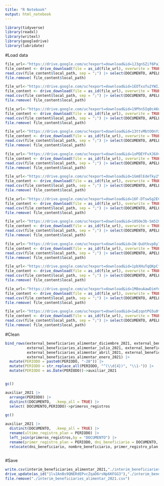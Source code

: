 ```yaml
---
title: "R Notebook"
output: html_notebook
---
```


```r
library(tidyverse)
library(readxl)
library(writexl)
library(googledrive)
library(lubridate)
```

#Load data
```r
file_url<-"https://drive.google.com/uc?export=download&id=1J3gnSZif6PaIZ8ZrD1Jcpnq3daqmfRhC"
file_content <- drive_download(file = as_id(file_url), overwrite = TRUE)
read.csv(file_content$local_path, sep = ";") |> select(DOCUMENTO, APELLIDO_NOMBRE, PERIODO)->external_beneficiaries_alimentar_diciembre_2021
file.remove( file_content$local_path)

file_url<-"https://drive.google.com/uc?export=download&id=1EOTxufu2YWIJmfcEvGJrn5lgedN3M0mr"
file_content <- drive_download(file = as_id(file_url), overwrite = TRUE)
read.csv(file_content$local_path, sep = ";") |> select(DOCUMENTO, APELLIDO_NOMBRE, PERIODO)->external_beneficiaries_alimentar_noviembre_2021
file.remove( file_content$local_path)

file_url<-"https://drive.google.com/uc?export=download&id=19Phn5Iq0c46usL7h7qBoxABDqldcxH5Y"
file_content <- drive_download(file = as_id(file_url), overwrite = TRUE)
read.csv(file_content$local_path, sep = ";") |> select(DOCUMENTO, APELLIDO_NOMBRE, PERIODO)->external_beneficiaries_alimentar_octubre_2021
file.remove( file_content$local_path)

file_url<-"https://drive.google.com/uc?export=download&id=13ttvMbtOOnYzbuvec0h0gVyFYFysFiX3"
file_content <- drive_download(file = as_id(file_url), overwrite = TRUE)
read.csv(file_content$local_path, sep = ";") |> select(DOCUMENTO, APELLIDO_NOMBRE, PERIODO)->external_beneficiaries_alimentar_septiembre_2021
file.remove( file_content$local_path)

file_url<-"https://drive.google.com/uc?export=download&id=1oPDEYFvXJ6XvanJHeakaTu3KOhKuk0kc"
file_content <- drive_download(file = as_id(file_url), overwrite = TRUE)
read.csv(file_content$local_path, sep = ";") |> select(DOCUMENTO, APELLIDO_NOMBRE, PERIODO)->external_beneficiaries_alimentar_agosto_2021
file.remove( file_content$local_path)

file_url<-"https://drive.google.com/uc?export=download&id=1Gm8lEdeTky2Ycxusu-WCeBj9W-b1R-3j"
file_content <- drive_download(file = as_id(file_url), overwrite = TRUE)
read.csv(file_content$local_path, sep = ";") |> select(DOCUMENTO, APELLIDO_NOMBRE, PERIODO)->external_beneficiaries_alimentar_julio_2021
file.remove( file_content$local_path)

file_url<-"https://drive.google.com/uc?export=download&id=16F-DTswSg2ECuEz_cLayftkV5YRzRjPB"
file_content <- drive_download(file = as_id(file_url), overwrite = TRUE)
read.csv(file_content$local_path, sep = ";") |> select(DOCUMENTO, APELLIDO_NOMBRE, PERIODO)->external_beneficiaries_alimentar_junio_2021
file.remove( file_content$local_path)

file_url<-"https://drive.google.com/uc?export=download&id=105Oe3b-Sm5IGAsFYmcxmt7Ie4IxEHmDM"
file_content <- drive_download(file = as_id(file_url), overwrite = TRUE)
read.csv(file_content$local_path, sep = ";") |> select(DOCUMENTO, APELLIDO_NOMBRE, PERIODO)->external_beneficiaries_alimentar_mayo_2021
file.remove( file_content$local_path)

file_url<-"https://drive.google.com/uc?export=download&id=1W-QuUtkvp8y7wL1sXvUA_Y8E9pPQz1Vy"
file_content <- drive_download(file = as_id(file_url), overwrite = TRUE)
read.csv(file_content$local_path, sep = ";") |> select(DOCUMENTO, APELLIDO_NOMBRE, PERIODO)->external_beneficiaries_alimentar_abril_2021
file.remove( file_content$local_path)

file_url<-"https://drive.google.com/uc?export=download&id=1pbXHuTqQKpCfcvS_p9Q-qksw5xpYXqbQ"
file_content <- drive_download(file = as_id(file_url), overwrite = TRUE)
read.csv(file_content$local_path, sep = ";") |> select(DOCUMENTO, APELLIDO_NOMBRE, PERIODO)->external_beneficiaries_alimentar_marzo_2021
file.remove( file_content$local_path)

file_url<-"https://drive.google.com/uc?export=download&id=1M8euAawDimYqCq8D9HDYEPJoA_onHb6K"
file_content <- drive_download(file = as_id(file_url), overwrite = TRUE)
read.csv(file_content$local_path, sep = ";") |> select(DOCUMENTO, APELLIDO_NOMBRE, PERIODO)->external_beneficiaries_alimentar_febrero_2021
file.remove( file_content$local_path)

file_url<-"https://drive.google.com/uc?export=download&id=1wEzqotPG5u0tuO--aZ_oX5icv6AcFYK_"
file_content <- drive_download(file = as_id(file_url), overwrite = TRUE)
read.csv(file_content$local_path, sep = ";") |> select(DOCUMENTO, APELLIDO_NOMBRE, PERIODO)->external_beneficiaries_alimentar_enero_2021
file.remove( file_content$local_path)
```

#Clean
```r
bind_rows(external_beneficiaries_alimentar_diciembre_2021, external_beneficiaries_alimentar_noviembre_2021, external_beneficiaries_alimentar_octubre_2021, external_beneficiaries_alimentar_septiembre_2021, external_beneficiaries_alimentar_agosto_2021,
          external_beneficiaries_alimentar_julio_2021, external_beneficiaries_alimentar_junio_2021, external_beneficiaries_alimentar_mayo_2021,
          external_beneficiaries_alimentar_abril_2021, external_beneficiaries_alimentar_marzo_2021, external_beneficiaries_alimentar_febrero_2021,
          external_beneficiaries_alimentar_enero_2021) |> 
  mutate(PERIODO = paste0(PERIODO, "-28")) |> 
  mutate(PERIODO = str_replace_all(PERIODO, "^(\\d{4})", "\\1-")) |> 
  mutate(PERIODO = as.Date(PERIODO))->auxiliar_2021


gc()

auxiliar_2021 |> 
  arrange(PERIODO) |> 
  distinct(DOCUMENTO,  .keep_all = TRUE) |> 
  select( DOCUMENTO,PERIODO)->primeros_registros

gc()

auxiliar_2021 |> 
  distinct(DOCUMENTO,  .keep_all = TRUE) |> 
  rename(ultimo_registro_plan = PERIODO) |> 
  left_join(primeros_registros,by = "DOCUMENTO") |> 
  rename(primer_registro_plan = PERIODO, dni_beneficiario = DOCUMENTO, nombre_beneficiario = APELLIDO_NOMBRE) |> 
  relocate(dni_beneficiario, nombre_beneficiario, primer_registro_plan, ultimo_registro_plan)->interim_beneficiaries_alimentar_2021
  
```

#Save
```r
write.csv(interim_beneficiaries_alimentar_2021,"./interim_beneficiaries_alimentar_2021.csv")
drive_update(as_id("1lv2AnBs9QNERdEPvcZqaD6rsNp6KFGG3"),"./interim_beneficiaries_alimentar_2021.csv")
file.remove("./interim_beneficiaries_alimentar_2021.csv")
```

